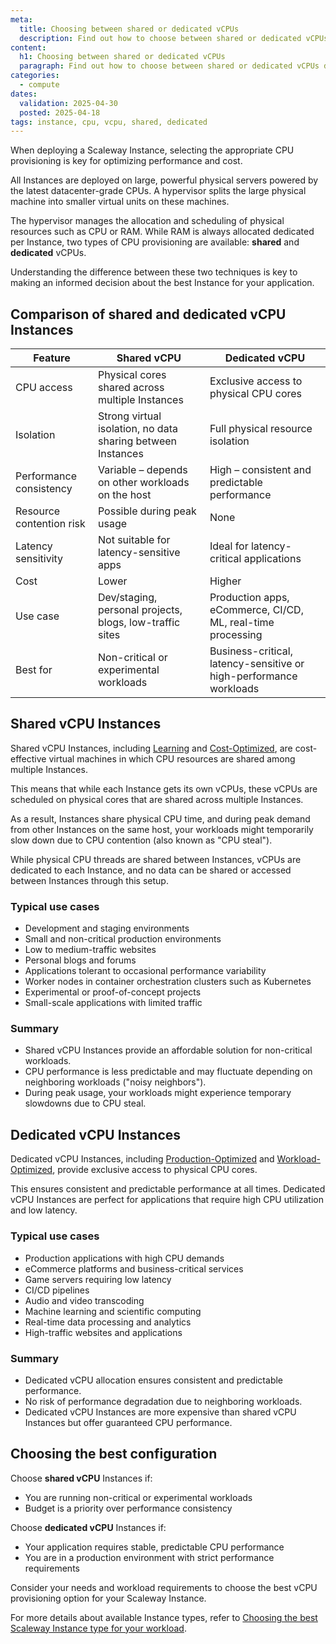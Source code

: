 ```yaml
---
meta:
  title: Choosing between shared or dedicated vCPUs
  description: Find out how to choose between shared or dedicated vCPUs depending on your workloads.
content:
  h1: Choosing between shared or dedicated vCPUs
  paragraph: Find out how to choose between shared or dedicated vCPUs depending on your workloads.
categories:
  - compute
dates:
  validation: 2025-04-30
  posted: 2025-04-18
tags: instance, cpu, vcpu, shared, dedicated
---
```

When deploying a Scaleway Instance, selecting the appropriate CPU provisioning is key for optimizing performance and cost.

All Instances are deployed on large, powerful physical servers powered by the latest datacenter-grade CPUs. A hypervisor splits the large physical machine into smaller virtual units on these machines.

The hypervisor manages the allocation and scheduling of physical resources such as CPU or RAM. While RAM is always allocated dedicated per Instance, two types of CPU provisioning are available: **shared** and **dedicated** vCPUs.

Understanding the difference between these two techniques is key to making an informed decision about the best Instance for your application.

## Comparison of shared and dedicated vCPU Instances

| Feature                         | Shared vCPU                                               | Dedicated vCPU                                                 |
|---------------------------------|------------------------------------------------------------|----------------------------------------------------------------|
| CPU access                      | Physical cores shared across multiple Instances            | Exclusive access to physical CPU cores                         |
| Isolation                       | Strong virtual isolation, no data sharing between Instances| Full physical resource isolation                               |
| Performance consistency         | Variable – depends on other workloads on the host          | High – consistent and predictable performance                  |
| Resource contention risk        | Possible during peak usage                                 | None                                                           |
| Latency sensitivity             | Not suitable for latency-sensitive apps                    | Ideal for latency-critical applications                        |
| Cost                            | Lower                                                      | Higher                                                         |
| Use case                        | Dev/staging, personal projects, blogs, low-traffic sites   | Production apps, eCommerce, CI/CD, ML, real-time processing    |
| Best for                        | Non-critical or experimental workloads                     | Business-critical, latency-sensitive or high-performance workloads |

## Shared vCPU Instances

Shared vCPU Instances, including [Learning](/instances/reference-content/learning/) and [Cost-Optimized](/instances/reference-content/cost-optimized/), are cost-effective virtual machines in which CPU resources are shared among multiple Instances.

This means that while each Instance gets its own vCPUs, these vCPUs are scheduled on physical cores that are shared across multiple Instances.

As a result, Instances share physical CPU time, and during peak demand from other Instances on the same host, your workloads might temporarily slow down due to CPU contention (also known as "CPU steal").

While physical CPU threads are shared between Instances, vCPUs are dedicated to each Instance, and no data can be shared or accessed between Instances through this setup.

### Typical use cases

- Development and staging environments
- Small and non-critical production environments
- Low to medium-traffic websites
- Personal blogs and forums
- Applications tolerant to occasional performance variability
- Worker nodes in container orchestration clusters such as Kubernetes
- Experimental or proof-of-concept projects
- Small-scale applications with limited traffic

### Summary

- Shared vCPU Instances provide an affordable solution for non-critical workloads.
- CPU performance is less predictable and may fluctuate depending on neighboring workloads ("noisy neighbors").
- During peak usage, your workloads might experience temporary slowdowns due to CPU steal.

## Dedicated vCPU Instances

Dedicated vCPU Instances, including [Production-Optimized](/instances/reference-content/production-optimized/) and [Workload-Optimized](/instances/reference-content/workload-optimized/), provide exclusive access to physical CPU cores.

This ensures consistent and predictable performance at all times. Dedicated vCPU Instances are perfect for applications that require high CPU utilization and low latency.

### Typical use cases

- Production applications with high CPU demands
- eCommerce platforms and business-critical services
- Game servers requiring low latency
- CI/CD pipelines
- Audio and video transcoding
- Machine learning and scientific computing
- Real-time data processing and analytics
- High-traffic websites and applications

### Summary

- Dedicated vCPU allocation ensures consistent and predictable performance.
- No risk of performance degradation due to neighboring workloads.
- Dedicated vCPU Instances are more expensive than shared vCPU Instances but offer guaranteed CPU performance.

## Choosing the best configuration

Choose **shared vCPU** Instances if:
- You are running non-critical or experimental workloads
- Budget is a priority over performance consistency

Choose **dedicated vCPU** Instances if:
- Your application requires stable, predictable CPU performance
- You are in a production environment with strict performance requirements

Consider your needs and workload requirements to choose the best vCPU provisioning option for your Scaleway Instance.

For more details about available Instance types, refer to [Choosing the best Scaleway Instance type for your workload](/instances/reference-content/choosing-instance-type/).
